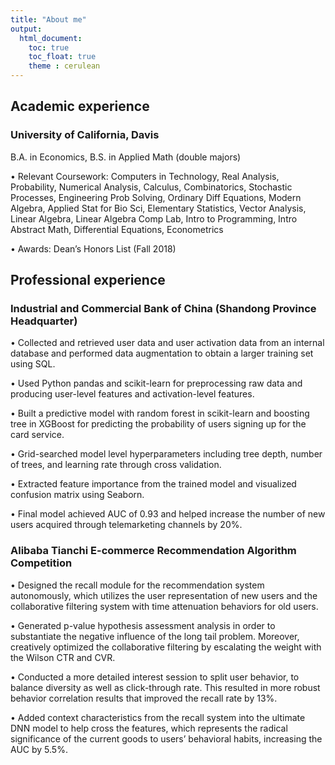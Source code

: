 ```yaml
---
title: "About me"
output: 
  html_document:
    toc: true
    toc_float: true
    theme : cerulean
---
```


## Academic experience

### University of California, Davis 	                                                                                                       
B.A. in Economics, B.S. in Applied Math (double majors)   

  •	Relevant Coursework:  Computers in Technology, Real Analysis, Probability, Numerical Analysis, Calculus, Combinatorics, Stochastic Processes, Engineering Prob Solving, Ordinary Diff Equations, Modern Algebra, Applied Stat for Bio Sci, Elementary Statistics, Vector Analysis, Linear Algebra, Linear Algebra Comp Lab, Intro to Programming, Intro Abstract Math, Differential Equations, Econometrics
  
  •	Awards: Dean’s Honors List (Fall 2018)
  
## Professional experience

### Industrial and Commercial Bank of China (Shandong Province Headquarter)

  •	Collected and retrieved user data and user activation data from an internal database and performed data augmentation to obtain a larger training set using SQL.
  
  •	Used Python pandas and scikit-learn for preprocessing raw data and producing user-level features and activation-level features.
  
  •	Built a predictive model with random forest in scikit-learn and boosting tree in XGBoost for predicting the probability of users signing up for the card service.  
  
  •	Grid-searched model level hyperparameters including tree depth, number of trees, and learning rate through cross validation.
  
  •	Extracted feature importance from the trained model and visualized confusion matrix using Seaborn.
  
  •	Final model achieved AUC of 0.93 and helped increase the number of new users acquired through telemarketing channels by 20%.

### Alibaba Tianchi E-commerce Recommendation Algorithm Competition               

  •	Designed the recall module for the recommendation system autonomously, which utilizes the user representation of new users and the collaborative filtering system with time attenuation behaviors for old users.
  
  •	Generated p-value hypothesis assessment analysis in order to substantiate the negative influence of the long tail problem. Moreover, creatively optimized the collaborative filtering by escalating the weight with the Wilson CTR and CVR.
  
  •	Conducted a more detailed interest session to split user behavior, to balance diversity as well as click-through rate. This resulted in more robust behavior correlation results that improved the recall rate by 13%.
  
  •	Added context characteristics from the recall system into the ultimate DNN model to help cross the features, which represents the radical significance of the current goods to users' behavioral habits, increasing the AUC by 5.5%.


